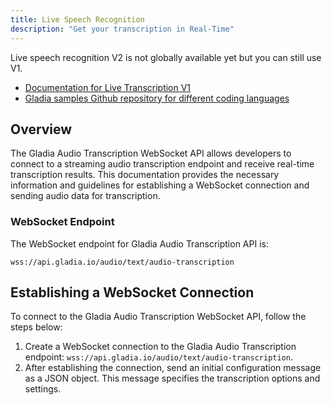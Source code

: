 ```yaml
---
title: Live Speech Recognition
description: "Get your transcription in Real-Time"
---
```


<Note>
Live speech recognition V2 is not globally available yet but you can still use V1.
</Note>

- [Documentation for Live Transcription V1](https://docs-v1.gladia.io/reference/live-audio)
- [Gladia samples Github repository for different coding languages](https://github.com/gladiaio/gladia-samples)

## Overview

The Gladia Audio Transcription WebSocket API allows developers to connect to a streaming audio transcription endpoint and receive real-time transcription results. This documentation provides the necessary information and guidelines for establishing a WebSocket connection and sending audio data for transcription.

### WebSocket Endpoint

The WebSocket endpoint for Gladia Audio Transcription API is:

```
wss://api.gladia.io/audio/text/audio-transcription
```

## Establishing a WebSocket Connection

To connect to the Gladia Audio Transcription WebSocket API, follow the steps below:

1. Create a WebSocket connection to the Gladia Audio Transcription endpoint: `wss://api.gladia.io/audio/text/audio-transcription`.
2. After establishing the connection, send an initial configuration message as a JSON object. This message specifies the transcription options and settings.
